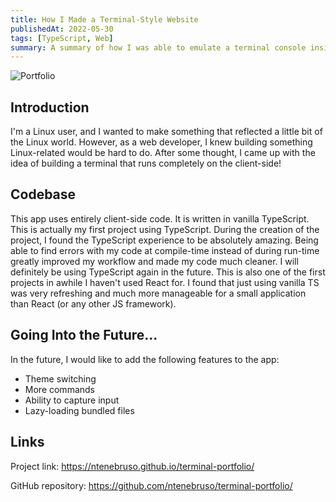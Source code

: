 ```yaml
---
title: How I Made a Terminal-Style Website
publishedAt: 2022-05-30
tags: [TypeScript, Web]
summary: A summary of how I was able to emulate a terminal console inside of a web page.
---
```


![Portfolio](/images/terminal-portfolio.jpeg)

## Introduction

I'm a Linux user, and I wanted to make something that reflected a little bit of the Linux world. However, as a web developer, I knew building something Linux-related would be hard to do. After some thought, I came up with the idea of building a terminal that runs completely on the client-side!

## Codebase

This app uses entirely client-side code. It is written in vanilla TypeScript. This is actually my first project using TypeScript. During the creation of the project, I found the TypeScript experience to be absolutely amazing. Being able to find errors with my code at compile-time instead of during run-time greatly improved my workflow and made my code much cleaner. I will definitely be using TypeScript again in the future. This is also one of the first projects in awhile I haven't used React for. I found that just using vanilla TS was very refreshing and much more manageable for a small application than React (or any other JS framework).

## Going Into the Future...

In the future, I would like to add the following features to the app:

-   Theme switching
-   More commands
-   Ability to capture input
-   Lazy-loading bundled files

## Links

Project link: https://ntenebruso.github.io/terminal-portfolio/

GitHub repository: https://github.com/ntenebruso/terminal-portfolio/

